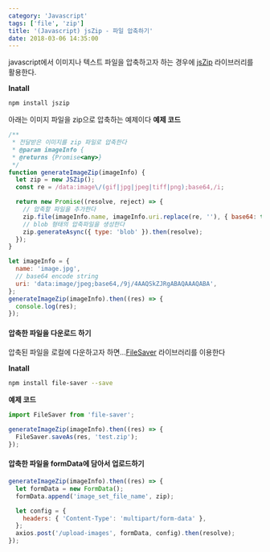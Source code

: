 ```yaml
---
category: 'Javascript'
tags: ['file', 'zip']
title: '(Javascript) jsZip - 파일 압축하기'
date: 2018-03-06 14:35:00
---
```


javascript에서 이미지나 텍스트 파일을 압축하고자 하는 경우에 [jsZip](https://stuk.github.io/jszip/) 라이브러리를 활용한다.

**Inatall**

```bash
npm install jszip
```

아래는 이미지 파일을 zip으로 압축하는 예제이다
**예제 코드**

```javascript
/**
 * 전달받은 이미지를 zip 파일로 압축한다
 * @param imageInfo {
 * @returns {Promise<any>}
 */
function generateImageZip(imageInfo) {
  let zip = new JSZip();
  const re = /data:image\/(gif|jpg|jpeg|tiff|png);base64,/i;

  return new Promise((resolve, reject) => {
    // 압축할 파일을 추가한다
    zip.file(imageInfo.name, imageInfo.uri.replace(re, ''), { base64: true });
    // blob 형태의 압축파일을 생성한다
    zip.generateAsync({ type: 'blob' }).then(resolve);
  });
}

let imageInfo = {
  name: 'image.jpg',
  // base64 encode string
  uri: 'data:image/jpeg;base64,/9j/4AAQSkZJRgABAQAAAQABA',
};
generateImageZip(imageInfo).then((res) => {
  console.log(res);
});
```

#### 압축한 파일을 다운로드 하기

압축된 파일을 로컬에 다운하고자 하면...[FileSaver](https://github.com/eligrey/FileSaver.js/) 라이브러리를 이용한다

**Inatall**

```bash
npm install file-saver --save
```

**예제 코드**

```javascript
import FileSaver from 'file-saver';

generateImageZip(imageInfo).then((res) => {
  FileSaver.saveAs(res, 'test.zip');
});
```

#### 압축한 파일을 formData에 담아서 업로드하기

```javascript
generateImageZip(imageInfo).then((res) => {
  let formData = new FormData();
  formData.append('image_set_file_name', zip);

  let config = {
    headers: { 'Content-Type': 'multipart/form-data' },
  };
  axios.post('/upload-images', formData, config).then(resolve);
});
```
